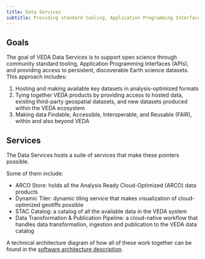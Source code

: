 ```yaml
---
title: Data Services
subtitle: Providing standard tooling, Application Programming Interfaces (APIs), and access to persistent, discoverable Earth science datasets
---
```


## Goals

The goal of VEDA Data Services is to support open science through community standard tooling, Application Programming Interfaces (APIs), and providing access to persistent, discoverable Earth science datasets. This approach includes:

1. Hosting and making available key datasets in analysis-optimized formats
2. Tying together VEDA products by providing access to hosted data, existing third-party geospatial datasets, and new datasets produced within the VEDA ecosystem
4. Making data Findable, Accessible, Interoperable, and Reusable (FAIR), within and also beyond VEDA

## Services

The Data Services hosts a suite of services that make these pointers possible.

Some of them include:

* ARCO Store: holds all the Analysis Ready Cloud-Optimized (ARCO) data products
* Dynamic Tiler: dynamic tiling service that makes visualization of cloud-optimized geotiffs possible
* STAC Catalog: a catalog of all the available data in the VEDA system
* Data Transformation & Publication Pipeline: a cloud-native workflow that handles data transformation, ingestion and publication to the VEDA data catalog

A technical architecture diagram of how all of these work together can be found in the [software architecture description](/open-source-ecosystem/architecture.qmd).